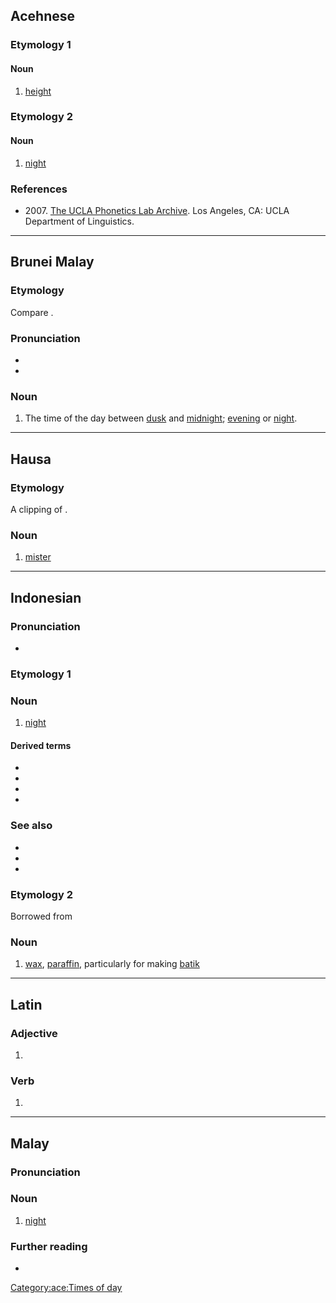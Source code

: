 {{also|Malam|malām|mālam|maļam}}
==Acehnese==

===Etymology 1===

====Noun====
{{head|ace|noun}}

# [[height]]

===Etymology 2===

====Noun====
{{head|ace|noun}}

# [[night]]

===References===
* 2007. [http://archive.phonetics.ucla.edu/ The UCLA Phonetics Lab Archive]. Los Angeles, CA: UCLA Department of Linguistics.

[[Category:ace:Times of day]]

----

==Brunei Malay==

===Etymology===
Compare {{cog|ms|malam}}.

===Pronunciation===
* {{IPA|kxd|/malam/}}
* {{hyph|kxd|ma|lam}}

===Noun===
{{head|kxd|noun}}

# The time of the day between [[dusk]] and [[midnight]]; [[evening]] or [[night]].

----

==Hausa==

===Etymology===
A clipping of {{m|ha|malami}}.

===Noun===
{{ha-noun|m|mālàm|mā̀làmai}}

# [[mister]]

----

==Indonesian==

===Pronunciation===
* {{IPA|id|/ˈmalam/}}

===Etymology 1===

===Noun===
{{id-noun}}

# [[night]]

====Derived terms====
* {{l|id|bermalam}}
* {{l|id|kemalaman}}
* {{l|id|semalaman}}
* {{l|id|semalam}}

===See also===
* {{l|id|pasar}}
* {{l|id|besar}}
* {{w|Pasar Malam Besar}}

===Etymology 2===
Borrowed from {{bor|id|jv|ꦩꦭꦩ꧀}}

===Noun===
{{id-noun}}

# [[wax]], [[paraffin]], particularly for making [[batik]]

----

==Latin==

===Adjective===
{{la-adj-form|malam}}

# {{inflection of|la|malus||acc|f|s}}

===Verb===
{{la-verb-form|mālam}}

# {{inflection of|la|mālō||1|s|futr|actv|ind}}

----

==Malay==

===Pronunciation===
{{rfp|ms}}

===Noun===
{{ms-noun|j=مالم}}

# [[night]]

===Further reading===
* {{R:PRPM}}